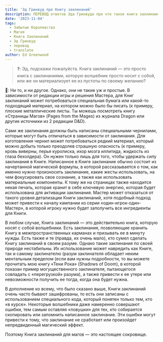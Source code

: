 ```yaml
---
title: 'Эд Гринвуд про Книгу заклинаний'
description: ПЕРЕВОД ответов Эда Гринвуда про что такое книга заклинаинй для волшебника в Забытых Королевствах
date: '2023-11-04'
tags:
  - Забытые Королевства
  - Магия
  - Книга Заклинаний
  - Эд Гринвуд
  - перевод
  - translate
author: Ed Greenwood
---
```


> ❓: Эд, подскажи пожалуйста. Книга заклинаний — это просто книга с заклинаниями, которую волшебник просто носит с собой, или же он материализует ее из пустоты по своему желанию?

🧙: Ни то, и ни другое. Однако, они не такие уж и простые. В зависимости от редакции игры и решения Мастера, для Книг заклинаний может потребоваться специальная бумага или какой-то подходящий материал, на котором можно было бы писать (к примеру, плоские металлические листы. Ты можешь посмотреть книгу «Страницы Магов» (Pages from the Mages) из журнала Dragon или другие источники из 2 редакции D&D).

Сами же заклинания должны быть написаны специальными чернилами, которые могут быть отличаться в зависимости от заклинания. Для изготовления чернил может потребоваться редкий материал, который можно добыть только преодолев страшную опасность (к примеру, кровь виверны, перья куролиска, ихор мозга иллитида, жидкость из глаза бехолдера). Он нужен только лишь для того, чтобы удержать силу заклинания в Книге. Написанное в Книге заклинание обычно состоит из начертанной магической формулы, в которой рассказывается о том, как именно нужно произносить заклинание, какие жесты использовать, на чем фокусировать свое сознание, а также как использовать материальные компоненты. К тому же на страницах также находится некая печать, которая хранит в себе ключевую энергию, которая будет использована для активации заклинания. Мастер может отказаться от такого уровня детализации Книги заклинаний, хотя подобный подход может привести к началу кампании из серии «один-игрок-один-Мастер», в которой игроку нужно будет заполучить все ингредиенты для Книги.

В любом случае, Книга заклинаний — это действительно книга, которую носят с собой волшебники. Есть заклинания, позволяющие хранить Книгу в межпространственных карманах и призывать ее в минуту нужды. Есть также и те (правда, их очень мало), кто сумел сделать Книгу заклинаний в своем разуме. Однако такие заклинания по своей природе нестабильны. Их использование может навредить как Книге, так и самому заклинателю (разум заклинателя обладает неким ментальным пределом (если вам нужны подробности, то вы можете прочитать мою книгу «Тени Рока» (Shadows of Doom), в которой показан пример могущественного заклинателя, пытающегося совладать с «перегрузкой» разума), а также привести к ее утере или невозможности получить ее тогда, когда она будет нужна.

В дополнение ко всему, что было сказано выше, Книги заклинаний очень часто бывают зашифрованы, то есть они записаны с использованием специального кода, который понятен только тем, кто «в курсе». Некоторые волшебники даже намеренно совершают ошибки, тем самым оставляя «ловушки» для тех, кто собирается скопировать или запомнить написанное заклинание. Эти ошибки могут привести к тому, что заклинание не сработает или произойдет непредвиденный магический эффект.

Поэтому Книга заклинаний для магов — это настоящее сокровище.
